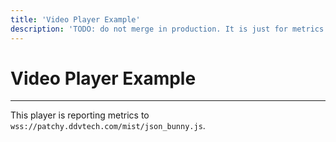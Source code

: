 ```yaml
---
title: 'Video Player Example'
description: 'TODO: do not merge in production. It is just for metrics reporting testing purposes'
---
```



# Video Player Example

<hr />
<DemoVideo />

This player is reporting metrics to `wss://patchy.ddvtech.com/mist/json_bunny.js`.

